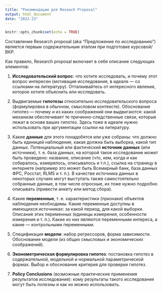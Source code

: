 ```yaml
---
title: "Рекомендации для Reseach Proposal"
output: html_document
date: "2022-23"
---
```


```r
knitr::opts_chunk$set(echo = TRUE)
```

Составление Research proposal (aka "Предложение по исследованию") является первым содержательным этапом при подготовке курсовой/ВКР. 

Как правило, Research proposal включает в себя описание следующих элементов: 

1. **Исследовательский вопрос**: что хотите исследовать, и почему этот вопрос интересен (мотивация исследования, в идеале --- со ссылками на литературу). Отталкивайтесь от интересного явления, которое хотите объяснить или исследовать.

2. Выдвигаемые **гипотезы** относительно исследовательского вопроса (формулировка в обычном, смысловом контексте). Обоснование гипотез --- почему и из каких соображений они выдвигаются: какой механизм обеспечивает те причинно-следственные связи, которые лежат в основе ваших гипотез. Здесь тоже в идеале нужно использовать при аргументации ссылки на литературу.

4. Какие **данные** для этого понадобятся или уже собраны: что должно быть единицей наблюдения, какая должна быть выборка, какой тип данных. Потенциальный или фактический **источник данных** (или источники), т. е. база данных, на которой такое исследование может быть проведено: название, описание (что, кем, когда и как собиралось, измерялось, описывалось и т.п.), ссылка на страницу в интернете (например это может быть Всемирный банк, база данных ФРС, Росстат, RLMS и т. п.). В качестве источника данных в некоторых случаях могут выступать также самостоятельно собранные данные, в том числе опросные, их тоже нужно подробно описывать (привести анкету или метод сбора).

5. Какие **переменные**, т. е. характеристики (признаки) объектов наблюдения необходимы. Какие переменные доступны в имеющихся источниках: за какой период, для какой выборки. Описание этих переменных (единицы измерения, особенности измерения и т. п.). Какие из них являются переменными интереса, а какие --- контрольными переменными. 

6. Спецификация **модели**: набор регрессоров, форма зависимости. Обоснование модели (из общих смысловых и экономических соображений). 

7. **Эконометрическая формулировка гипотез**: постановка гипотез в содержательной, модельной и нормальной параметрической формах. Выбор и обоснование критерия для проверки гипотез. 

8. **Policy Conclusions** (возможные практические применения результатов исследования): кому результаты такого исследования могут быть полезны и как их можно использовать.